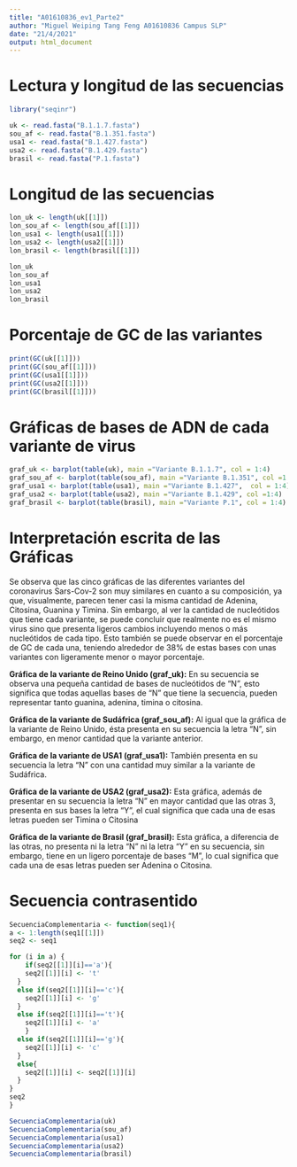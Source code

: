 ---
title: "A01610836_ev1_Parte2"
author: "Miguel Weiping Tang Feng A01610836 Campus SLP"
date: "21/4/2021"
output: html_document
---
# Lectura y longitud de las secuencias
```{r}
library("seqinr")

uk <- read.fasta("B.1.1.7.fasta")
sou_af <- read.fasta("B.1.351.fasta")
usa1 <- read.fasta("B.1.427.fasta")
usa2 <- read.fasta("B.1.429.fasta")
brasil <- read.fasta("P.1.fasta")
```

# Longitud de las secuencias
```{r}
lon_uk <- length(uk[[1]])
lon_sou_af <- length(sou_af[[1]])
lon_usa1 <- length(usa1[[1]])
lon_usa2 <- length(usa2[[1]])
lon_brasil <- length(brasil[[1]])

lon_uk
lon_sou_af
lon_usa1
lon_usa2
lon_brasil
```

# Porcentaje de GC de las variantes
```{r}
print(GC(uk[[1]]))
print(GC(sou_af[[1]]))
print(GC(usa1[[1]]))
print(GC(usa2[[1]]))
print(GC(brasil[[1]]))
```

# Gráficas de bases de ADN de cada variante de virus

```{r}
graf_uk <- barplot(table(uk), main ="Variante B.1.1.7", col = 1:4)
graf_sou_af <- barplot(table(sou_af), main ="Variante B.1.351", col =1:4)
graf_usa1 <- barplot(table(usa1), main ="Variante B.1.427",  col = 1:4)
graf_usa2 <- barplot(table(usa2), main ="Variante B.1.429", col =1:4)
graf_brasil <- barplot(table(brasil), main ="Variante P.1", col = 1:4)

```





# Interpretación escrita de las Gráficas

Se observa que las cinco gráficas de las diferentes variantes del coronavirus Sars-Cov-2 son muy similares en cuanto a su composición, ya que, visualmente, parecen tener casi la misma cantidad de Adenina, Citosina, Guanina y Timina. Sin embargo, al ver la cantidad de nucleótidos que tiene cada variante, se puede concluir que realmente no es el mismo virus sino que presenta ligeros cambios incluyendo menos o más nucleótidos de cada tipo. Esto también se puede observar en el porcentaje de GC de cada una, teniendo alrededor de 38% de estas bases con unas variantes con ligeramente menor o mayor porcentaje.

**Gráfica de la variante de Reino Unido (graf_uk):**
En su secuencia se observa una pequeña cantidad de bases de nucleótidos de "N", esto significa que todas aquellas bases de "N" que tiene la secuencia, pueden representar tanto guanina, adenina, timina o citosina.

**Gráfica de la variante de Sudáfrica (graf_sou_af):**
Al igual que la gráfica de la variante de Reino Unido, ésta presenta en su secuencia la letra "N", sin embargo, en menor cantidad que la variante anterior.

**Gráfica de la variante de USA1 (graf_usa1):**
También presenta en su secuencia la letra "N" con una cantidad muy similar a la variante de Sudáfrica.

**Gráfica de la variante de USA2 (graf_usa2):**
Esta gráfica, además de presentar en su secuencia la letra "N" en mayor cantidad que las otras 3, presenta en sus bases la letra "Y", el cual significa que cada una de esas letras pueden ser Timina o Citosina

**Gráfica de la variante de Brasil (graf_brasil):**
Esta gráfica, a diferencia de las otras, no presenta ni la letra "N" ni la letra "Y" en su secuencia, sin embargo, tiene en un ligero porcentaje de bases "M", lo cual significa que cada una de esas letras pueden ser Adenina o Citosina.



# Secuencia contrasentido
```{r}

SecuenciaComplementaria <- function(seq1){
a <- 1:length(seq1[[1]])
seq2 <- seq1

for (i in a) {
    if(seq2[[1]][i]=='a'){
    seq2[[1]][i] <- 't'
  }
  else if(seq2[[1]][i]=='c'){
    seq2[[1]][i] <- 'g'
  }
  else if(seq2[[1]][i]=='t'){
    seq2[[1]][i] <- 'a'
    }
  else if(seq2[[1]][i]=='g'){
    seq2[[1]][i] <- 'c'  
  }
  else{
    seq2[[1]][i] <- seq2[[1]][i]
  }
}
seq2
}

SecuenciaComplementaria(uk)
SecuenciaComplementaria(sou_af)
SecuenciaComplementaria(usa1)
SecuenciaComplementaria(usa2)
SecuenciaComplementaria(brasil)
```





